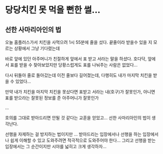 # 당당치킨 못 먹을 뻔한 썰...

## 선한 사마리아인의 법

오늘 홈플러스가서 치킨을 사먹으려 1시 55분에 줄을 섰다. 끝줄이라 받을수 있을 지 모르는 상황에서 그냥 기다렸는데

바로 앞에 있던 아주머니가 친절하게 앞에서 표 받고 서라는 말을 하셨다. 호다닥, 앞에서 표를 받을 수 찾아보았지만 당황스럽게도 표를 나눠주는 사람은 없었다...

다시 뒤돌아 줄로 돌아갔는데 이전 줄보다 길어졌는데, 다행히도 내가 마지막 치킨을 받을 수 있었다...

만약 내가 치킨을 마지막 치킨을 못샀다면 표받고 서라는 내(호구)가 잘못인가, 아니면 표를 받으라는 잘못된 정보를 준 아주머니가 잘못인가

...

호의를 그대로 받아드리면 안될 것 같다는 교훈을 얻었고... 선한 사마리아인의 법이 생각난다.

선행을 자제하는 걸 방지하는 법이지만 ... 받아드리는 입장에서나 선행을 하는 입장에서나 쉽게 이해할 수 있고 도와주려면 적극적으로 도와주어야 한다...
그리고 선행을 받는 입장에서는 그 순간이지만 시야를 넓히고 크게 생각하자...
